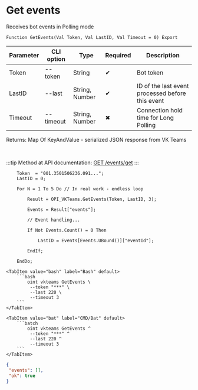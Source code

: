 ﻿---
sidebar_position: 2
---


# Get events
 Receives bot events in Polling mode



`Function GetEvents(Val Token, Val LastID, Val Timeout = 0) Export`

  | Parameter | CLI option | Type | Required | Description |
  |-|-|-|-|-|
  | Token | --token | String | &#x2714; | Bot token |
  | LastID | --last | String, Number | &#x2714; | ID of the last event processed before this event |
  | Timeout | --timeout | String, Number | &#x2716; | Connection hold time for Long Polling |

  
  Returns:  Map Of KeyAndValue - serialized JSON response from VK Teams

<br/>

:::tip
Method at API documentation: [GET /events/get](https://teams.vk.com/botapi/#/events/get_events_get)
:::
<br/>


```bsl title="1C:Enterprise/OneScript code example"
    Token  = "001.3501506236.091...";
    LastID = 0;

    For N = 1 To 5 Do // In real work - endless loop

        Result = OPI_VKTeams.GetEvents(Token, LastID, 3);

        Events = Result["events"];

        // Event handling...

        If Not Events.Count() = 0 Then

            LastID = Events[Events.UBound()]["eventId"];

        EndIf;

    EndDo;
```
 

 <Tabs>
  
    <TabItem value="bash" label="Bash" default>
        ```bash
            oint vkteams GetEvents \
             --token "***" \
             --last 220 \
             --timeout 3
        ```
    </TabItem>
  
    <TabItem value="bat" label="CMD/Bat" default>
        ```batch
            oint vkteams GetEvents ^
             --token "***" ^
             --last 220 ^
             --timeout 3
        ```
    </TabItem>
</Tabs>


```json title="Result"
{
 "events": [],
 "ok": true
}
```
